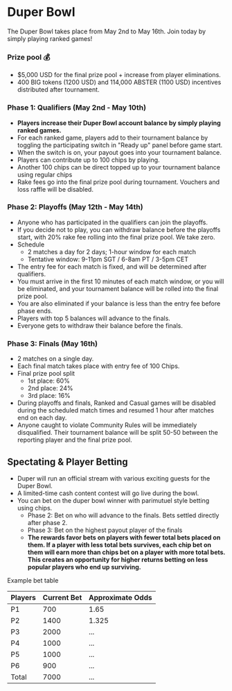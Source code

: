 # Duper Bowl

The Duper Bowl takes place from May 2nd to May 16th.
Join today by simply playing ranked games!

### Prize pool 💰

- $5,000 USD for the final prize pool + increase from player eliminations.
- 400 BIG tokens (1200 USD) and 114,000 ABSTER (1100 USD) incentives distributed after tournament.

### Phase 1: Qualifiers (May 2nd - May 10th)

- **Players increase their Duper Bowl account balance by simply playing ranked games.**
- For each ranked game, players add to their tournament balance by toggling the participating switch in "Ready up" panel before game start.
- When the switch is on, your payout goes into your tournament balance.
- Players can contribute up to 100 chips by playing.
- Another 100 chips can be direct topped up to your tournament balance using regular chips
- Rake fees go into the final prize pool during tournament. Vouchers and loss raffle will be disabled.

### Phase 2: Playoffs (May 12th - May 14th)

- Anyone who has participated in the qualifiers can join the playoffs.
- If you decide not to play, you can withdraw balance before the playoffs start, with 20% rake fee rolling into the final prize pool. We take zero.
- Schedule
  - 2 matches a day for 2 days; 1-hour window for each match
  - Tentative window: 9-11pm SGT / 6-8am PT / 3-5pm CET
- The entry fee for each match is fixed, and will be determined after qualifiers.
- You must arrive in the first 10 minutes of each match window, or you will be eliminated, and your tournament balance will be rolled into the final prize pool.
- You are also eliminated if your balance is less than the entry fee before phase ends.
- Players with top 5 balances will advance to the finals.
- Everyone gets to withdraw their balance before the finals.

### Phase 3: Finals (May 16th)

- 2 matches on a single day.
- Each final match takes place with entry fee of 100 Chips.
- Final prize pool split
  - 1st place: 60%
  - 2nd place: 24%
  - 3rd place: 16%
- During playoffs and finals, Ranked and Casual games will be disabled during the scheduled match times and resumed 1 hour after matches end on each day.
- Anyone caught to violate Community Rules will be immediately disqualified. Their tournament balance will be split 50-50 between the reporting player and the final prize pool.

## Spectating & Player Betting

- Duper will run an official stream with various exciting guests for the Duper Bowl.
- A limited-time cash content contest will go live during the bowl.
- You can bet on the duper bowl winner with parimutuel style betting using chips.
  - Phase 2: Bet on who will advance to the finals. Bets settled directly after phase 2.
  - Phase 3: Bet on the highest payout player of the finals
  - **The rewards favor bets on players with fewer total bets placed on them. If a player with less total bets survives, each chip bet on them will earn more than chips bet on a player with more total bets. This creates an opportunity for higher returns betting on less popular players who end up surviving.**

Example bet table

| Players | Current Bet | Approximate Odds |
| :------ | :---------- | :--------------- |
| P1      | 700         | 1.65             |
| P2      | 1400        | 1.325            |
| P3      | 2000        | ...              |
| P4      | 1000        | ...              |
| P5      | 1000        | ...              |
| P6      | 900         | ...              |
| Total   | 7000        | ...              |
